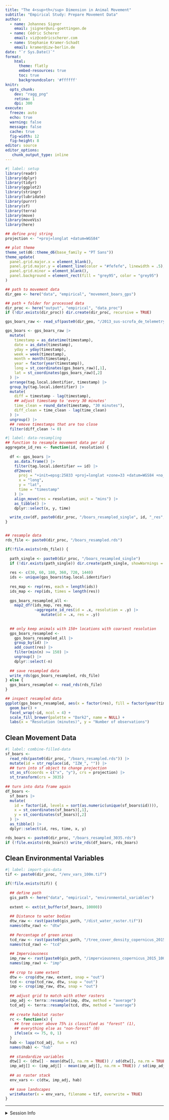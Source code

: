 ```yaml
---
title: "The 4<sup>th</sup> Dimension in Animal Movement"
subtitle: "Empirical Study: Prepare Movement Data"
author:
  - name: Johannes Signer
    email: jsigner@uni-goettingen.de
  - name: Cédric Scherer
    email: viz@cedricscherer.com
  - name: Stephanie Kramer-Schadt
    email: kramer@izw-berlin.de
date: "`r Sys.Date()`"
format:
    html: 
      theme: flatly
      embed-resources: true
      toc: true
      backgroundcolor: '#ffffff'
knitr:
  opts_chunk:    
    dev: "ragg_png"
    retina: 1
    dpi: 300
execute:
  freeze: auto
  echo: true
  warning: false
  message: false
  cache: true
  fig-width: 12
  fig-height: 8
editor: source
editor_options:
   chunk_output_type: inline
---
```


```r
#| label: setup
library(readr) 
library(dplyr) 
library(tidyr) 
library(ggplot2)
library(stringr)
library(lubridate)
library(purrr)
library(sf) 
library(terra)
library(move)
library(moveVis)
library(here)

## define proj string
projection <- "+proj=longlat +datum=WGS84"

## plot theme
theme_set(d6::theme_d6(base_family = "PT Sans"))
theme_update(
  panel.grid.major.x = element_blank(),
  panel.grid.major.y = element_line(color = "#fefefe", linewidth = .5),
  panel.grid.minor = element_blank(),
  panel.background = element_rect(fill = "grey95", color = "grey95")
)

## path to movement data
dir_geo <- here("data", "empirical", "movement_boars_gps")

## path + folder for processed data
dir_proc <- here("output", "empirical", "data_proc")
if (!dir.exists(dir_proc)) dir.create(dir_proc, recursive = TRUE)
```


```r
gps_boars_raw <- read_sf(paste0(dir_geo, "/2013_sus-scrofa_de_telemetry_stillfried.gpkg"))

gps_boars <- gps_boars_raw |> 
  mutate(
    timestamp = as_datetime(timestamp),
    date = as_date(timestamp),
    yday = yday(timestamp),
    week = week(timestamp),
    month = month(timestamp),
    year = factor(year(timestamp)),
    long = st_coordinates(gps_boars_raw)[,1],
    lat = st_coordinates(gps_boars_raw)[,2]
  ) |> 
  arrange(tag.local.identifier, timestamp) |>
  group_by(tag.local.identifier) |> 
  mutate(
    diff = timestamp - lag(timestamp),
    ## adjust timestamp to 'every 30 minutes'
    time_clean = round_date(timestamp, "30 minutes"),
    diff_clean = time_clean - lag(time_clean)
  ) |> 
  ungroup() |> 
  ## remove timestamps that are too close
  filter(diff_clean != 0) 
```

```r
#| label: data-resampling
## function to resample movement data per id
aggregate_id_res <- function(id, resolution) {
  
  df <- gps_boars |> 
    as.data.frame() |> 
    filter(tag.local.identifier == id) |> 
    df2move(
      proj = "+init=epsg:25833 +proj=longlat +zone=33 +datum=WGS84 +no_defs +ellps=WGS84 +towgs84=0,0,0", 
      x = "long", 
      y = "lat", 
      time = "timestamp"
    ) |> 
    align_move(res = resolution, unit = "mins") |> 
    as_tibble() |> 
    dplyr::select(x, y, time)

  write_csv(df, paste0(dir_proc, "/boars_resampled_single", id, "_res", resolution, ".csv"))
}


## resample data
rds_file <- paste0(dir_proc, "/boars_resampled.rds")

if(!file.exists(rds_file)) {
  
  path_single <- paste0(dir_proc, "/boars_resampled_single")
  if (!dir.exists(path_single)) dir.create(path_single, showWarnings = TRUE, recursive = TRUE)
  
  res <- c(30, 60, 180, 360, 720, 1440)
  ids <- unique(gps_boars$tag.local.identifier)
  
  res_map <- rep(res, each = length(ids))
  ids_map <- rep(ids, times = length(res))
  
  gps_boars_resampled_all <- 
    map2_dfr(ids_map, res_map, 
             ~aggregate_id_res(id = .x, resolution = .y) |> 
                mutate(id = .x, res = .y))
  
  
  ## only keep animals with 150+ locations with coarsest resolution
  gps_boars_resampled <-
    gps_boars_resampled_all |> 
    group_by(id) |> 
    add_count(res) |> 
    filter(min(n) >= 150) |> 
    ungroup() |> 
    dplyr::select(-n)
  
  ## save resampled data
  write_rds(gps_boars_resampled, rds_file)
} else {
  gps_boars_resampled <- read_rds(rds_file)
}

## inspect resampled data
ggplot(gps_boars_resampled, aes(x = factor(res), fill = factor(year(time)))) +
  geom_bar() +
  facet_wrap(~id, ncol = 4) +
  scale_fill_brewer(palette = "Dark2", name = NULL) +
  labs(x = "Resolution (minutes)", y = "Number of observations")
```


## Clean Movement Data

```r
#| label: combine-filled-data
sf_boars <- 
  read_rds(paste0(dir_proc, "/boars_resampled.rds")) |> 
  mutate(id = str_replace(id, "IZW_", "")) |>
  ## turn into sf object to change projection
  st_as_sf(coords = c("x", "y"), crs = projection) |>
  st_transform(crs = 3035) 
  
## turn into data frame again
df_boars <-
  sf_boars |>
  mutate(
    id = factor(id, levels = sort(as.numeric(unique(sf_boars$id)))),
    x = st_coordinates(sf_boars)[,1],
    y = st_coordinates(sf_boars)[,2]
  ) |>
  as_tibble() |>
  dplyr::select(id, res, time, x, y)

rds_boars <- paste0(dir_proc, "/boars_resampled_3035.rds")
if (!file.exists(rds_boars)) write_rds(df_boars, rds_boars)
```

## Clean Environmental Variables

```r
#| label: import-gis-data
tif <- paste0(dir_proc, "/env_vars_100m.tif")

if(!file.exists(tif)) {
  
  ## define path
  gis_path <- here("data", "empirical", "environmental_variables")
  
  extent <- ext(st_buffer(sf_boars, 10000))
  
  ## Distance to water bodies
  dtw_raw <- rast(paste0(gis_path, "/dist_water_raster.tif"))
  names(dtw_raw) <- "dtw"
  
  ## Percentage of green areas 
  tcd_raw <- rast(paste0(gis_path, "/tree_cover_density_copernicus_2015_100m_03035_berlin_brandenburg.tif"))
  names(tcd_raw) <- "tcd"
  
  ## Imperviousness
  imp_raw <- rast(paste0(gis_path, "/imperviousness_copernicus_2015_100m_03035_berlin_brandenburg.tif")) 
  names(imp_raw) <- "imp"
  
  ## crop to same extent
  dtw <- crop(dtw_raw, extent, snap = "out")
  tcd <- crop(tcd_raw, dtw, snap = "out")
  imp <- crop(imp_raw, dtw, snap = "out") 
  
  ## adjust grid to match with other rasters
  imp_adj <- terra::resample(imp, dtw, method = "average")
  tcd_adj <- terra::resample(tcd, dtw, method = "average")
  
  ## create habitat raster
  rc <- function(x) {
    ## tree cover above 75% is classified as "forest" (1),
    ## everything else as "non-forest" (0)
    ifelse(x <= 75, 0, 1)
  }
  hab <- lapp(tcd_adj, fun = rc)
  names(hab) <- "hab"
  
  ## standardize variables
  dtw[] <- (dtw[] - mean(dtw[], na.rm = TRUE)) / sd(dtw[], na.rm = TRUE) 
  imp_adj[] <- (imp_adj[] - mean(imp_adj[], na.rm = TRUE)) / sd(imp_adj[], na.rm = TRUE)
  
  ## as raster stack
  env_vars <- c(dtw, imp_adj, hab)
  
  ## save landscapes
  writeRaster(x = env_vars, filename = tif, overwrite = TRUE)
} 
```

***

<details><summary>Session Info</summary>

```r
#| label: session-info
devtools::session_info()
```

</details>

